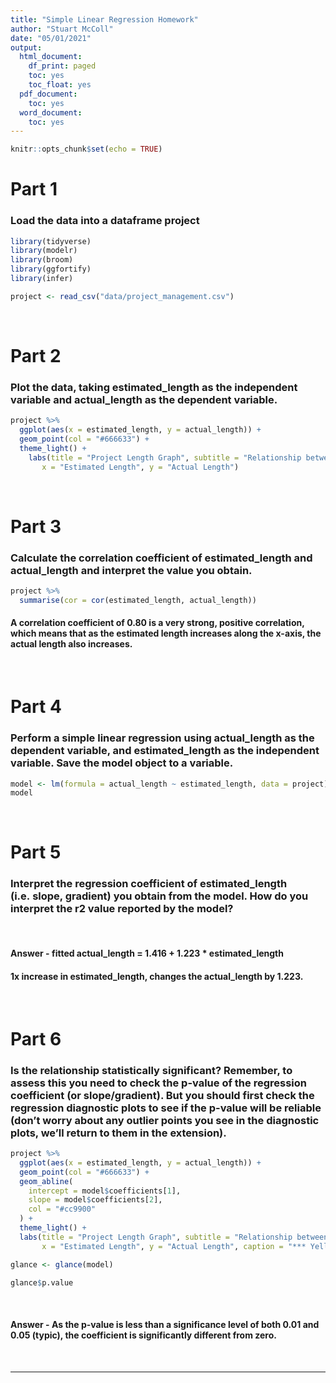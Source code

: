 ```yaml
---
title: "Simple Linear Regression Homework"
author: "Stuart McColl"
date: "05/01/2021"
output:
  html_document:
    df_print: paged
    toc: yes
    toc_float: yes
  pdf_document:
    toc: yes
  word_document:
    toc: yes
---
```


```r
knitr::opts_chunk$set(echo = TRUE)
```


# Part 1

### Load the data into a dataframe project

```r

library(tidyverse)
library(modelr)
library(broom)
library(ggfortify)
library(infer)

project <- read_csv("data/project_management.csv")

```

<br>

# Part 2

### Plot the data, taking estimated_length as the independent variable and actual_length as the dependent variable.

```r

project %>% 
  ggplot(aes(x = estimated_length, y = actual_length)) +
  geom_point(col = "#666633") +
  theme_light() +
    labs(title = "Project Length Graph", subtitle = "Relationship between estimated project length and actual project length",
       x = "Estimated Length", y = "Actual Length")

```

<br>

# Part 3

### Calculate the correlation coefficient of estimated_length and actual_length and interpret the value you obtain.

```r

project %>% 
  summarise(cor = cor(estimated_length, actual_length))

```

#### A correlation coefficient of 0.80 is a very strong, positive correlation, which means that as the estimated length increases along the x-axis, the actual length also increases.

<br>

# Part 4 

### Perform a simple linear regression using actual_length as the dependent variable, and estimated_length as the independent variable. Save the model object to a variable.

```r

model <- lm(formula = actual_length ~ estimated_length, data = project)
model

```

<br>

# Part 5

### Interpret the regression coefficient of estimated_length (i.e. slope, gradient) you obtain from the model. How do you interpret the r2 value reported by the model?

<br>

#### Answer - fitted actual_length = 1.416 + 1.223 * estimated_length
#### 1x increase in estimated_length, changes the actual_length by 1.223.

<br>

# Part 6

### Is the relationship statistically significant? Remember, to assess this you need to check the p-value of the regression coefficient (or slope/gradient). But you should first check the regression diagnostic plots to see if the p-value will be reliable (don’t worry about any outlier points you see in the diagnostic plots, we’ll return to them in the extension).

```r

project %>%
  ggplot(aes(x = estimated_length, y = actual_length)) +
  geom_point(col = "#666633") +
  geom_abline(
    intercept = model$coefficients[1],
    slope = model$coefficients[2],
    col = "#cc9900"
  ) +
  theme_light() +
  labs(title = "Project Length Graph", subtitle = "Relationship between estimated project length and actual project length",
       x = "Estimated Length", y = "Actual Length", caption = "*** Yellow line = Best Fit ***")

```


```r

glance <- glance(model)

glance$p.value

```

<br>

#### Answer - As the p-value is less than a significance level of both 0.01 and 0.05 (typic), the coefficient is significantly different from zero.

<br>
<hr>
















